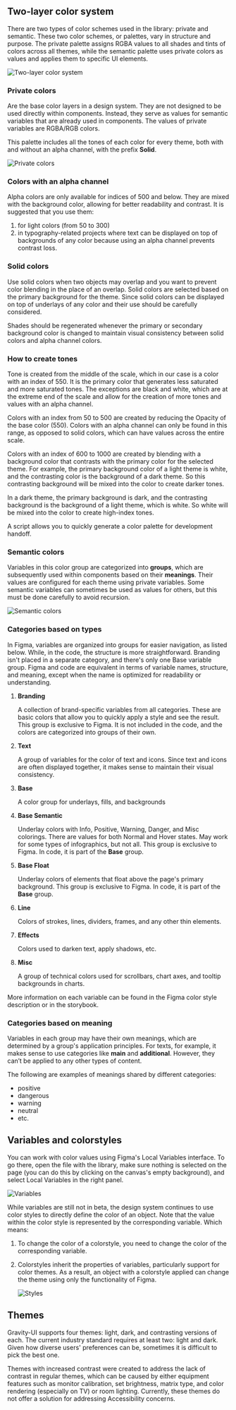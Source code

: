 ## Two-layer color system

There are two types of color schemes used in the library: private and semantic. These two color schemes, or palettes, vary in structure and purpose. The private palette assigns RGBA values to all shades and tints of colors across all themes, while the semantic palette uses private colors as values and applies them to specific UI elements.

![Two-layer color system](/static/images/design/Color/ColorSystem.png)

### **Private colors**

Are the base color layers in a design system. They are not designed to be used directly within components. Instead, they serve as values for semantic variables that are already used in components. The values of private variables are RGBA/RGB colors.

This palette includes all the tones of each color for every theme, both with and without an alpha channel, with the prefix **Solid**.

![Private colors](/static/images/design/Color/PrivateColors.png)

### **Colors with an alpha channel**

Alpha colors are only available for indices of 500 and below. They are mixed with the background color, allowing for better readability and contrast. It is suggested that you use them:

1. for light colors (from 50 to 300)
2. in typography-related projects where text can be displayed on top of backgrounds of any color because using an alpha channel prevents contrast loss.

### **Solid colors**

Use solid colors when two objects may overlap and you want to prevent color blending in the place of an overlap. Solid colors are selected based on the primary background for the theme. Since solid colors can be displayed on top of underlays of any color and  their use should be carefully considered.

Shades should be regenerated whenever the primary or secondary background color is changed to maintain visual consistency between solid colors and alpha channel colors.

### How to create tones

Tone is created from the middle of the scale, which in our case is a color with an index of 550. It is the primary color that generates less saturated and more saturated tones. The exceptions are black and white, which are at the extreme end of the scale and allow for the creation of more tones and values with an alpha channel.

Colors with an index from 50 to 500 are created by reducing the Opacity of the base color (550). Colors with an alpha channel can only be found in this range, as opposed to solid colors, which can have values across the entire scale.

Colors with an index of 600 to 1000 are created by blending with a background color that contrasts with the primary color for the selected theme. For example, the primary background color of a light theme is white, and the contrasting color is the background of a dark theme. So this contrasting background will be mixed into the color to create darker tones.

In a dark theme, the primary background is dark, and the contrasting background is the background of a light theme, which is white. So white will be mixed into the color to create high-index tones.

A script allows you to quickly generate a color palette for development handoff.

### **Semantic colors**

Variables in this color group are categorized into **groups**, which are subsequently used within components based on their **meanings**.  Their values are configured for each theme using private variables. Some semantic variables can sometimes be used as values for others, but this must be done carefully to avoid recursion.

![Semantic colors](/static/images/design/Color/SemanticColors.png)

### **Categories based on types**

In Figma, variables are organized into groups for easier navigation, as listed below.  While, in the code, the structure is more straightforward. Branding isn't placed in a separate category, and there's only one Base variable group. Figma and code are equivalent in terms of variable names, structure, and meaning, except when the name is optimized for readability or understanding.

1. **Branding**

   A collection of brand-specific variables from all categories. These are basic colors that allow you to quickly apply a style and see the result. This group is exclusive to Figma. It is not included in the code, and the colors are categorized into groups of their own.

2. **Text**

   A group of variables for the color of text and icons. Since text and icons are often displayed together, it makes sense to maintain their visual consistency.

3. **Base**

   A color group for underlays, fills, and backgrounds

4. **Base Semantic**

   Underlay colors with Info, Positive, Warning, Danger, and Misc colorings. There are values for both Normal and Hover states. May work for some types of infographics, but not all. This group is exclusive to Figma. In code, it is part of the **Base** group.

5. **Base Float**

   Underlay colors of elements that float above the page's primary background. This group is exclusive to Figma. In code, it is part of the **Base** group.

6. **Line**

   Colors of strokes, lines, dividers, frames, and any other thin elements.

7. **Effects**

   Colors used to darken text, apply shadows, etc.

8. **Misc**

   A group of technical colors used for scrollbars, chart axes, and tooltip backgrounds in charts.


More information on each variable can be found in the Figma color style description or in the storybook.

### Categories based on meaning

Variables in each group may have their own meanings, which are determined by a group's application principles. For texts, for example, it makes sense to use categories like **main** and **additional**. However, they can’t be applied to any other types of content.

The following are examples of meanings shared by different categories:

- positive
- dangerous
- warning
- neutral
- etc.

## Variables and colorstyles

You can work with color values using Figma's Local Variables interface. To go there, open the file with the library, make sure nothing is selected on the page (you can do this by clicking on the canvas's empty background), and select Local Variables in the right panel.

![Variables](/static/images/design/Color/Variables.png)

While variables are still not in beta, the design system continues to use color styles to directly define the color of an object. Note that the value within the color style is represented by the corresponding variable. Which means:

1. To change the color of a colorstyle, you need to change the color of the corresponding variable.
2. Colorstyles inherit the properties of variables, particularly support for color themes. As a result, an object with a colorstyle applied can change the theme using only the functionality of Figma.

   ![Styles](/static/images/design/Color/Styles.png)


## Themes

Gravity-UI supports four themes: light, dark, and contrasting versions of each. The current industry standard requires at least two: light and dark. Given how diverse users' preferences can be, sometimes it is difficult to pick the best one.

Themes with increased contrast were created to address the lack of contrast in regular themes, which can be caused by either equipment features such as monitor calibration, set brightness, matrix type, and color rendering (especially on TV) or room lighting. Currently, these themes do not offer a solution for addressing Accessibility concerns.